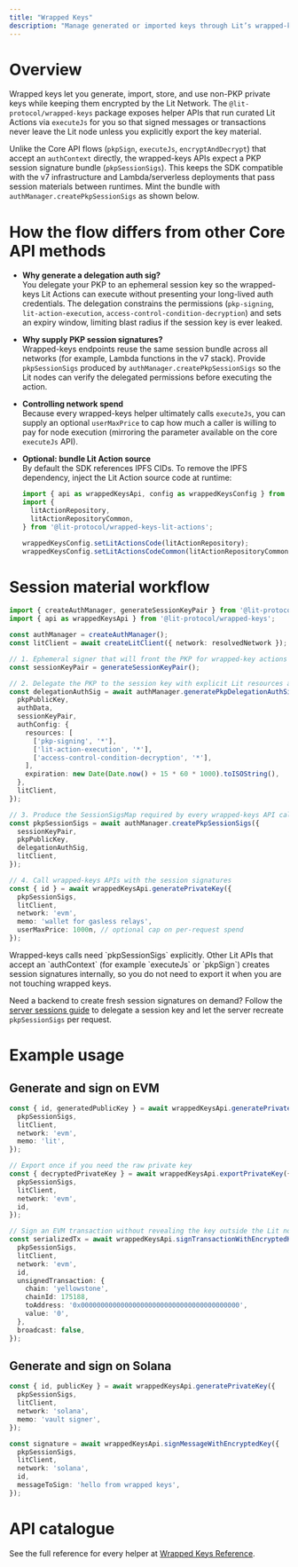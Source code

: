 ```yaml
---
title: "Wrapped Keys"
description: "Manage generated or imported keys through Lit’s wrapped-keys service by delegating a PKP session and calling the specialised APIs for EVM and Solana."
---
```


# Overview

Wrapped keys let you generate, import, store, and use non-PKP private keys while keeping them encrypted by the Lit Network. The `@lit-protocol/wrapped-keys` package exposes helper APIs that run curated Lit Actions via `executeJs` for you so that signed messages or transactions never leave the Lit node unless you explicitly export the key material.

Unlike the Core API flows (`pkpSign`, `executeJs`, `encryptAndDecrypt`) that accept an `authContext` directly, the wrapped-keys APIs expect a PKP session signature bundle (`pkpSessionSigs`). This keeps the SDK compatible with the v7 infrastructure and Lambda/serverless deployments that pass session materials between runtimes. Mint the bundle with `authManager.createPkpSessionSigs` as shown below.

# How the flow differs from other Core API methods

- **Why generate a delegation auth sig?**  
  You delegate your PKP to an ephemeral session key so the wrapped-keys Lit Actions can execute without presenting your long-lived auth credentials. The delegation constrains the permissions (`pkp-signing`, `lit-action-execution`, `access-control-condition-decryption`) and sets an expiry window, limiting blast radius if the session key is ever leaked.

- **Why supply PKP session signatures?**  
  Wrapped-keys endpoints reuse the same session bundle across all networks (for example, Lambda functions in the v7 stack). Provide `pkpSessionSigs` produced by `authManager.createPkpSessionSigs` so the Lit nodes can verify the delegated permissions before executing the action.

- **Controlling network spend**  
  Because every wrapped-keys helper ultimately calls `executeJs`, you can supply an optional `userMaxPrice` to cap how much a caller is willing to pay for node execution (mirroring the parameter available on the core `executeJs` API).

- **Optional: bundle Lit Action source**  
  By default the SDK references IPFS CIDs. To remove the IPFS dependency, inject the Lit Action source code at runtime:

  ```ts
  import { api as wrappedKeysApi, config as wrappedKeysConfig } from '@lit-protocol/wrapped-keys';
  import {
    litActionRepository,
    litActionRepositoryCommon,
  } from '@lit-protocol/wrapped-keys-lit-actions';

  wrappedKeysConfig.setLitActionsCode(litActionRepository);
  wrappedKeysConfig.setLitActionsCodeCommon(litActionRepositoryCommon);
  ```

# Session material workflow

```ts
import { createAuthManager, generateSessionKeyPair } from '@lit-protocol/auth';
import { api as wrappedKeysApi } from '@lit-protocol/wrapped-keys';

const authManager = createAuthManager();
const litClient = await createLitClient({ network: resolvedNetwork });

// 1. Ephemeral signer that will front the PKP for wrapped-key actions
const sessionKeyPair = generateSessionKeyPair();

// 2. Delegate the PKP to the session key with explicit Lit resources and expiry
const delegationAuthSig = await authManager.generatePkpDelegationAuthSig({
  pkpPublicKey,
  authData,
  sessionKeyPair,
  authConfig: {
    resources: [
      ['pkp-signing', '*'],
      ['lit-action-execution', '*'],
      ['access-control-condition-decryption', '*'],
    ],
    expiration: new Date(Date.now() + 15 * 60 * 1000).toISOString(),
  },
  litClient,
});

// 3. Produce the SessionSigsMap required by every wrapped-keys API call
const pkpSessionSigs = await authManager.createPkpSessionSigs({
  sessionKeyPair,
  pkpPublicKey,
  delegationAuthSig,
  litClient,
});

// 4. Call wrapped-keys APIs with the session signatures
const { id } = await wrappedKeysApi.generatePrivateKey({
  pkpSessionSigs,
  litClient,
  network: 'evm',
  memo: 'wallet for gasless relays',
  userMaxPrice: 1000n, // optional cap on per-request spend
});
```

<Note>
  Wrapped-keys calls need `pkpSessionSigs` explicitly. Other Lit APIs that accept an `authContext` (for example `executeJs` or `pkpSign`) creates session signatures internally, so you do not need to export it when you are not touching wrapped keys.
</Note>

Need a backend to create fresh session signatures on demand? Follow the [server sessions guide](/guides/server-sessions) to delegate a session key and let the server recreate `pkpSessionSigs` per request.

# Example usage

## Generate and sign on EVM

```ts
const { id, generatedPublicKey } = await wrappedKeysApi.generatePrivateKey({
  pkpSessionSigs,
  litClient,
  network: 'evm',
  memo: 'lit',
});

// Export once if you need the raw private key 
const { decryptedPrivateKey } = await wrappedKeysApi.exportPrivateKey({
  pkpSessionSigs,
  litClient,
  network: 'evm',
  id,
});

// Sign an EVM transaction without revealing the key outside the Lit nodes
const serializedTx = await wrappedKeysApi.signTransactionWithEncryptedKey({
  pkpSessionSigs,
  litClient,
  network: 'evm',
  id,
  unsignedTransaction: {
    chain: 'yellowstone',
    chainId: 175188,
    toAddress: '0x0000000000000000000000000000000000000000',
    value: '0',
  },
  broadcast: false,
});
```

## Generate and sign on Solana

```ts
const { id, publicKey } = await wrappedKeysApi.generatePrivateKey({
  pkpSessionSigs,
  litClient,
  network: 'solana',
  memo: 'vault signer',
});

const signature = await wrappedKeysApi.signMessageWithEncryptedKey({
  pkpSessionSigs,
  litClient,
  network: 'solana',
  id,
  messageToSign: 'hello from wrapped keys',
});
```

# API catalogue

See the full reference for every helper at [Wrapped Keys Reference](/sdk-reference/wrapped-keys).
